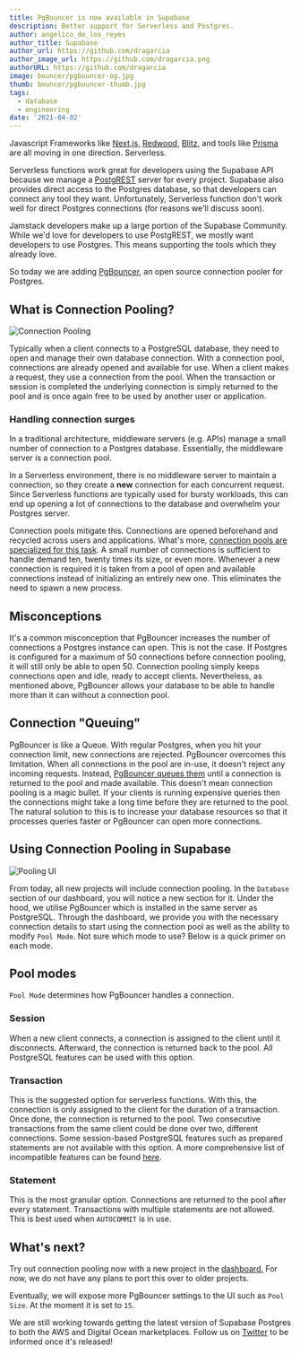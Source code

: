 ```yaml
---
title: PgBouncer is now available in Supabase
description: Better support for Serverless and Postgres.
author: angelico_de_los_reyes
author_title: Supabase
author_url: https://github.com/dragarcia
author_image_url: https://github.com/dragarcia.png
authorURL: https://github.com/dragarcia
image: bouncer/pgbouncer-og.jpg
thumb: bouncer/pgbouncer-thumb.jpg
tags:
  - database
  - engineering
date: '2021-04-02'
---
```


Javascript Frameworks like [Next.js,](https://nextjs.org/) [Redwood](https://redwoodjs.com/), [Blitz](https://blitzjs.com/), and tools
like [Prisma](https://www.prisma.io/docs/guides/deployment/deployment#pgbouncer) are all moving in one direction. Serverless.

Serverless functions work great for developers using the Supabase API because we manage a [PostgREST](https://postgrest.org/en/v7.0.0/)
server for every project. Supabase also provides direct access to the Postgres database, so that developers can connect any tool they want.
Unfortunately, Serverless function don't work well for direct Postgres connections (for reasons we'll discuss soon).

Jamstack developers make up a large portion of the Supabase Community. While we'd love for developers to use PostgREST, we mostly want
developers to use Postgres. This means supporting the tools which they already love.

So today we are adding [PgBouncer](https://www.pgbouncer.org/), an open source connection pooler for Postgres.

## What is Connection Pooling?

![Connection Pooling](/images/blog/bouncer/connection-pool.png)

Typically when a client connects to a PostgreSQL database, they need to open and manage their own database connection. With a connection pool,
connections are already opened and available for use. When a client makes a request, they use a connection from the pool. When the transaction
or session is completed the underlying connection is simply returned to the pool and is once again free to be used by another user or application.

### Handling connection surges

In a traditional architecture, middleware servers (e.g. APIs) manage a small number of connection to a Postgres database.
Essentially, the middleware server is a connection pool.

In a Serverless environment, there is no middleware server to maintain a connection, so they create a **new** connection for
each concurrent request. Since Serverless functions are typically used for bursty workloads, this can end up opening a lot of
connections to the database and overwhelm your Postgres server.

Connection pools mitigate this. Connections are opened beforehand and recycled across users and applications. What's more,
[connection pools are specialized for this task](https://medium.com/@k.wahome/database-connections-less-is-more-86c406b6fad).
A small number of connections is sufficient to handle demand ten, twenty times its size, or even more. Whenever a new connection
is required it is taken from a pool of open and available connections instead of initializing an entirely new one. This eliminates
the need to spawn a new process.

## Misconceptions

It's a common misconception that PgBouncer increases the number of connections a Postgres instance can open.
This is not the case. If Postgres is configured for a maximum of 50 connections before connection pooling, it
will still only be able to open 50. Connection pooling simply keeps connections open and idle, ready to accept clients. Nevertheless,
as mentioned above, PgBouncer allows your database to be able to handle more than it can without a connection pool.

## Connection "Queuing"

PgBouncer is like a Queue. With regular Postgres, when you hit your connection limit, new connections are rejected. PgBouncer overcomes this
limitation. When all connections in the pool are in-use, it doesn't reject any incoming requests. Instead,
[PgBouncer queues them](https://www.percona.com/blog/2021/02/26/connection-queuing-in-pgbouncer-is-it-a-magical-remedy/) until a
connection is returned to the pool and made available. This doesn't mean connection pooling is a magic bullet. If your clients is
running expensive queries then the connections might take a long time before they are returned to the pool. The natural solution to
this is to increase your database resources so that it processes queries faster or PgBouncer can open more connections.

## Using Connection Pooling in Supabase

![Pooling UI](/images/blog/bouncer/pooler-supabase.png)

From today, all new projects will include connection pooling. In the `Database` section of our dashboard, you will notice a new section for it.
Under the hood, we utilise PgBouncer which is installed in the same server as PostgreSQL. Through the dashboard, we provide you with the
necessary connection details to start using the connection pool as well as the ability to modify `Pool Mode`. Not sure which mode to use?
Below is a quick primer on each mode.

## Pool modes

`Pool Mode` determines how PgBouncer handles a connection.

### Session

When a new client connects, a connection is assigned to the client until it disconnects. Afterward, the connection is returned back to the pool. All PostgreSQL features can be used with this option.

### Transaction

This is the suggested option for serverless functions. With this, the connection is only assigned to the client for the duration of a transaction. Once done, the connection is returned to the pool. Two consecutive transactions from the same client could be done over two, different connections. Some session-based PostgreSQL features such as prepared statements are not available with this option. A more comprehensive list of incompatible features can be found [here](https://www.pgbouncer.org/features.html).

### Statement

This is the most granular option. Connections are returned to the pool after every statement. Transactions with multiple statements are not allowed. This is best used when `AUTOCOMMIT` is in use.

## What's next?

Try out connection pooling now with a new project in the [dashboard.](http://app.wesbitty.com) For now, we do not have any plans to port this over to older projects.

Eventually, we will expose more PgBouncer settings to the UI such as `Pool Size`. At the moment it is set to `15`.

We are still working towards getting the latest version of Supabase Postgres to both the AWS and Digital Ocean marketplaces. Follow us on [Twitter](https://www.notion.so/PgBouncer-is-now-available-in-Supabase-345a74d402464670923cf404b714a354) to be informed once it's released!
